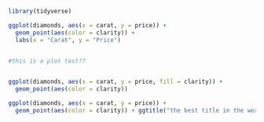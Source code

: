 
```r
library(tidyverse)
```

```r

ggplot(diamonds, aes(x = carat, y = price)) +
  geom_point(aes(color = clarity)) +
  labs(x = "Carat", y = "Price")


#this is a plot test??


ggplot(diamonds, aes(x = carat, y = price, fill = clarity)) +
  geom_point(aes(color = clarity))

ggplot(diamonds, aes(x = carat, y = price)) +
  geom_point(aes(color = clarity)) + ggtitle("the best title in the world")



```


